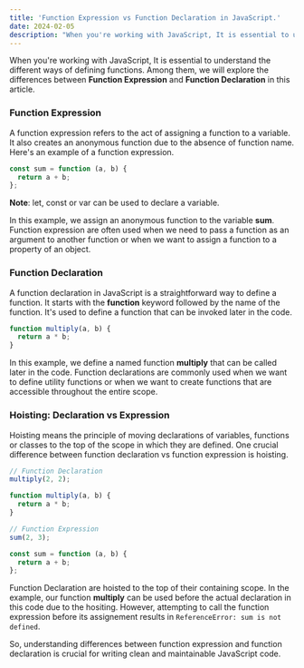 ```yaml
---
title: 'Function Expression vs Function Declaration in JavaScript.'
date: 2024-02-05
description: "When you're working with JavaScript, It is essential to understand the different ways of defining functions. Among them, we will explore the differences between Function Expression and Function Declaration in this article."
---
```


When you're working with JavaScript, It is essential to understand the different
ways of defining functions. Among them, we will explore the differences
between **Function Expression** and **Function Declaration** in this article.

### Function Expression

A function expression refers to the act of assigning a function to a variable. It also
creates an anonymous function due to the absence of function name. Here's an example
of a function expression.

```js
const sum = function (a, b) {
  return a + b;
};
```

**Note**: let, const or var can be used to declare a variable.

In this example, we assign an anonymous function to the variable **sum**. Function
expression are often used when we need to pass a function as an argument to another function
or when we want to assign a function to a property of an object.

### Function Declaration

A function declaration in JavaScript is a straightforward way to define a function.
It starts with the **function** keyword followed by the name of the function. It's used
to define a function that can be invoked later in the code.

```js
function multiply(a, b) {
  return a * b;
}
```

In this example, we define a named function **multiply** that can be called later in the code.
Function declarations are commonly used when we want to define utility functions or when we
want to create functions that are accessible throughout the entire scope.

### Hoisting: Declaration vs Expression

Hoisting means the principle of moving declarations of variables, functions or classes to the top
of the scope in which they are defined. One crucial difference between function declaration vs function
expression is hoisting.

```js
// Function Declaration
multiply(2, 2);

function multiply(a, b) {
  return a * b;
}

// Function Expression
sum(2, 3);

const sum = function (a, b) {
  return a + b;
};
```

Function Declaration are hoisted to the top of their containing scope. In the example,
our function **multiply** can be used before the actual declaration in this code due to the hositing.
However, attempting to call the function expression before its assignement results in
`ReferenceError: sum is not defined`.

So, understanding differences between function expression and function declaration is crucial for
writing clean and maintainable JavaScript code.
